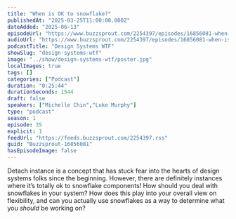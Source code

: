 ```yaml
---
title: "When is OK to snowflake?"
publishedAt: "2025-03-25T11:00:00.000Z"
dateAdded: "2025-06-13"
episodeUrl: "https://www.buzzsprout.com/2254397/episodes/16856081-when-is-ok-to-snowflake.mp3"
audioUrl: "https://www.buzzsprout.com/2254397/episodes/16856081-when-is-ok-to-snowflake.mp3"
podcastTitle: "Design Systems WTF"
showSlug: "design-systems-wtf"
image: "../show/design-systems-wtf/poster.jpg"
localImages: true
tags: []
categories: ["Podcast"]
duration: "0:25:44"
durationSeconds: 1544
draft: false
speakers: ["Michelle Chin","Luke Murphy"]
type: "podcast"
season: 1
episode: 35
explicit: 1
feedUrl: "https://feeds.buzzsprout.com/2254397.rss"
guid: "Buzzsprout-16856081"
hasEpisodeImage: false
---
```

Detach instance is a concept that has stuck fear into the hearts of design systems folks since the beginning. However, there are definitely instances where it’s totally ok to snowflake components! How should you deal with snowflakes in your system? How does this play into your overall view on flexibility, and can you actually use snowflakes as a way to determine what you _should_ be working on?
